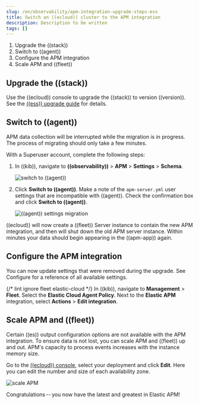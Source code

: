 ```yaml
---
slug: /en/observability/apm-integration-upgrade-steps-ess
title: Switch an ((ecloud)) cluster to the APM integration
description: Description to be written
tags: []
---
```


<div id="apm-integration-upgrade-steps-ess"></div>

1. <DocLink slug="/en/observability/apm-integration-upgrade-steps-ess" section="upgrade-the-((stack))">Upgrade the ((stack))</DocLink>
1. <DocLink slug="/en/observability/apm-integration-upgrade-steps-ess" section="switch-to-((agent))">Switch to ((agent))</DocLink>
1. <DocLink slug="/en/observability/apm-integration-upgrade-steps-ess" section="configure-the-apm-integration">Configure the APM integration</DocLink>
1. <DocLink slug="/en/observability/apm-integration-upgrade-steps-ess" section="scale-apm-and-((fleet))">Scale APM and ((fleet))</DocLink>

<div id="apm-integration-upgrade-ess-1"></div>

## Upgrade the ((stack))

Use the ((ecloud)) console to upgrade the ((stack)) to version ((version)).
See the [((ess)) upgrade guide](((cloud))/ec-upgrade-deployment.html) for details.

<div id="apm-integration-upgrade-ess-2"></div>

## Switch to ((agent))

APM data collection will be interrupted while the migration is in progress.
The process of migrating should only take a few minutes.

With a Superuser account, complete the following steps:

1. In ((kib)), navigate to **((observability))** > **APM** > **Settings** > **Schema**.

    ![switch to ((agent))](images/schema-agent.png)

1. Click **Switch to ((agent))**.
    Make a note of the `apm-server.yml` user settings that are incompatible with ((agent)).
    Check the confirmation box and click **Switch to ((agent))**.

    ![((agent)) settings migration](images/agent-settings-migration.png)

((ecloud)) will now create a ((fleet)) Server instance to contain the new APM integration,
and then will shut down the old APM server instance.
Within minutes your data should begin appearing in the ((apm-app)) again.

<div id="apm-integration-upgrade-ess-3"></div>

## Configure the APM integration

You can now update settings that were removed during the upgrade.
See <DocLink slug="/en/observability/apm-configuring-howto-apm-server">Configure</DocLink> for a reference of all available settings.

{/* lint ignore fleet elastic-cloud */}
In ((kib)), navigate to **Management** > **Fleet**.
Select the **Elastic Cloud Agent Policy**.
Next to the **Elastic APM** integration, select **Actions** > **Edit integration**.

<div id="apm-integration-upgrade-ess-4"></div>

## Scale APM and ((fleet))

Certain ((es)) output configuration options are not available with the APM integration.
To ensure data is not lost, you can scale APM and ((fleet)) up and out.
APM's capacity to process events increases with the instance memory size.

Go to the [((ecloud)) console](((ess-console))), select your deployment and click **Edit**.
Here you can edit the number and size of each availability zone.

![scale APM](images/scale-apm.png)

Congratulations -- you now have the latest and greatest in Elastic APM!
